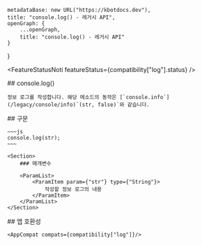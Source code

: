 
    metadataBase: new URL("https://kbotdocs.dev"),
    title: "console.log() - 레거시 API",
    openGraph: {
        ...openGraph,
        title: "console.log() - 레거시 API"
    }
}

<FeatureStatusNoti featureStatus={compatibility["log"].status} />
<Section>
    ## console.log()

    정보 로그를 작성합니다. 해당 메소드의 동작은 [`console.info`](/legacy/console/info)`(str, false)`와 같습니다.
</Section>
<Section>
    ## 구문

    ~~~js
    console.log(str);
    ~~~

    <Section>
        ### 매개변수

        <ParamList>
            <ParamItem param={"str"} type={"String"}>
                작성할 정보 로그의 내용
            </ParamItem>
        </ParamList>
    </Section>
</Section>
<Section>
    ## 앱 호환성

    <AppCompat compats={compatibility["log"]}/>
</Section>